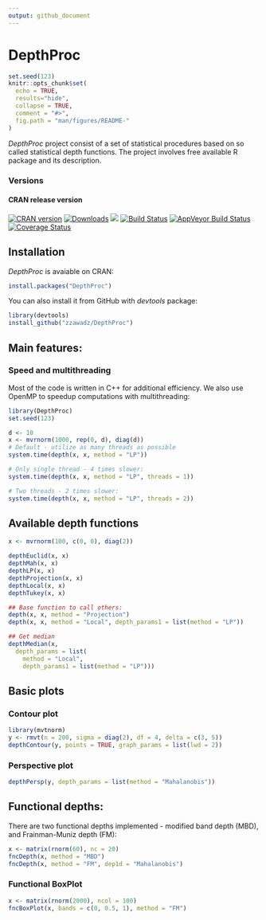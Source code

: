 ```yaml
---
output: github_document
---
```


DepthProc
========================================================

<!-- README.md is generated from README.Rmd. Please edit that file -->

```r
set.seed(123)
knitr::opts_chunk$set(
  echo = TRUE,
  results="hide",
  collapse = TRUE,
  comment = "#>",
  fig.path = "man/figures/README-"
)
```

*DepthProc* project consist of a set of statistical procedures based on so called statistical depth functions. The project involves free available R package and its description.

### Versions

#### CRAN release version

[![CRAN version](https://www.r-pkg.org/badges/version/DepthProc)](https://cran.rstudio.com/web/packages/DepthProc/index.html)
[![Downloads](https://cranlogs.r-pkg.org/badges/DepthProc)](https://cran.rstudio.com/package=DepthProc)
[![](https://cranlogs.r-pkg.org/badges/grand-total/DepthProc)](https://cran.rstudio.com/web/packages/DepthProc/index.html)
[![Build Status](https://travis-ci.org/zzawadz/DepthProc.svg?branch=master)](https://travis-ci.org/zzawadz/DepthProc)
[![AppVeyor Build Status](https://ci.appveyor.com/api/projects/status/github/zzawadz/DepthProc?branch=master&svg=true)](https://ci.appveyor.com/project/zzawadz/DepthProc)
[![Coverage Status](https://img.shields.io/codecov/c/github/zzawadz/DepthProc/master.svg)](https://codecov.io/github/zzawadz/DepthProc?branch=master)

## Installation


*DepthProc* is avaiable on CRAN:

```r
install.packages("DepthProc")
```

You can also install it from GitHub with *devtools* package:

```r
library(devtools)
install_github("zzawadz/DepthProc")
```

## Main features:

### Speed and multithreading

Most of the code is written in C++ for additional efficiency. We also use OpenMP to speedup computations with multithreading:


```r
library(DepthProc)
set.seed(123)

d <- 10
x <- mvrnorm(1000, rep(0, d), diag(d))
# Default - utilize as many threads as possible
system.time(depth(x, x, method = "LP"))

# Only single thread - 4 times slower:
system.time(depth(x, x, method = "LP", threads = 1))

# Two threads - 2 times slower:
system.time(depth(x, x, method = "LP", threads = 2))
```

## Available depth functions

```r
x <- mvrnorm(100, c(0, 0), diag(2))

depthEuclid(x, x)
depthMah(x, x)
depthLP(x, x)
depthProjection(x, x)
depthLocal(x, x)
depthTukey(x, x)

## Base function to call others:
depth(x, x, method = "Projection")
depth(x, x, method = "Local", depth_params1 = list(method = "LP"))

## Get median
depthMedian(x, 
  depth_params = list(
    method = "Local",
    depth_params1 = list(method = "LP")))
```

## Basic plots

### Contour plot

```r
library(mvtnorm)
y <- rmvt(n = 200, sigma = diag(2), df = 4, delta = c(3, 5))
depthContour(y, points = TRUE, graph_params = list(lwd = 2))
```

### Perspective plot
 
```r
depthPersp(y, depth_params = list(method = "Mahalanobis"))
```

## Functional depths:

There are two functional depths implemented - modified band depth (MBD), and Frainman-Muniz depth (FM):

```r
x <- matrix(rnorm(60), nc = 20)
fncDepth(x, method = "MBD")
fncDepth(x, method = "FM", dep1d = "Mahalanobis")
```

### Functional BoxPlot

```r
x <- matrix(rnorm(2000), ncol = 100)
fncBoxPlot(x, bands = c(0, 0.5, 1), method = "FM")
```
